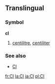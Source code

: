 ==Translingual==
===Symbol===
'''cl'''
# [[centilitre]], [[centiliter]]
===See also===
* [[Cl]]
[[fr:Cl]]
[[la:Cl]]
[[ja:Cl]]
[[pl:Cl]]